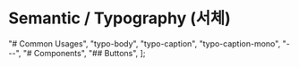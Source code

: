 

<Meta title="Semantics/Typography (서체)" />

# Semantic / Typography (서체)

  "# Common Usages",
  "typo-body",
  "typo-caption",
  "typo-caption-mono",
  "---",
  "# Components",
  "## Buttons",
];

<Unstyled>
  <TypoPreview typoNames={fontSizes} />
</Unstyled>

